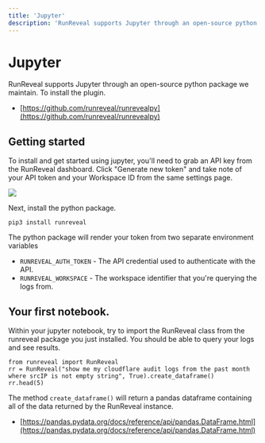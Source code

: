 ```yaml
---
title: 'Jupyter'
description: 'RunReveal supports Jupyter through an open-source python package we maintain. To install the plugin.'
---
```


# Jupyter

RunReveal supports Jupyter through an open-source python package we maintain. To install the plugin.

* [https://github.com/runreveal/runrevealpy](https://github.com/runreveal/runrevealpy)

## Getting started

To install and get started using jupyter, you'll need to grab an API key from the RunReveal dashboard. Click "Generate new token" and take note of your API token and your Workspace ID from the same settings page.

<img src="/jupyter-1.png"/>

Next, install the python package.

```
pip3 install runreveal
```

The python package will render your token from two separate environment variables

* `RUNREVEAL_AUTH_TOKEN` - The API credential used to authenticate with the API.
* `RUNREVEAL_WORKSPACE` - The workspace identifier that you're querying the logs from.

## Your first notebook.

Within your jupyter notebook, try to import the RunReveal class from the runreveal package you just installed. You should be able to query your logs and see results.

```
from runreveal import RunReveal
rr = RunReveal("show me my cloudflare audit logs from the past month where srcIP is not empty string", True).create_dataframe()
rr.head(5)
```

The method `create_dataframe()` will return a pandas dataframe containing all of the data returned by the RunReveal instance.

* [https://pandas.pydata.org/docs/reference/api/pandas.DataFrame.html](https://pandas.pydata.org/docs/reference/api/pandas.DataFrame.html)